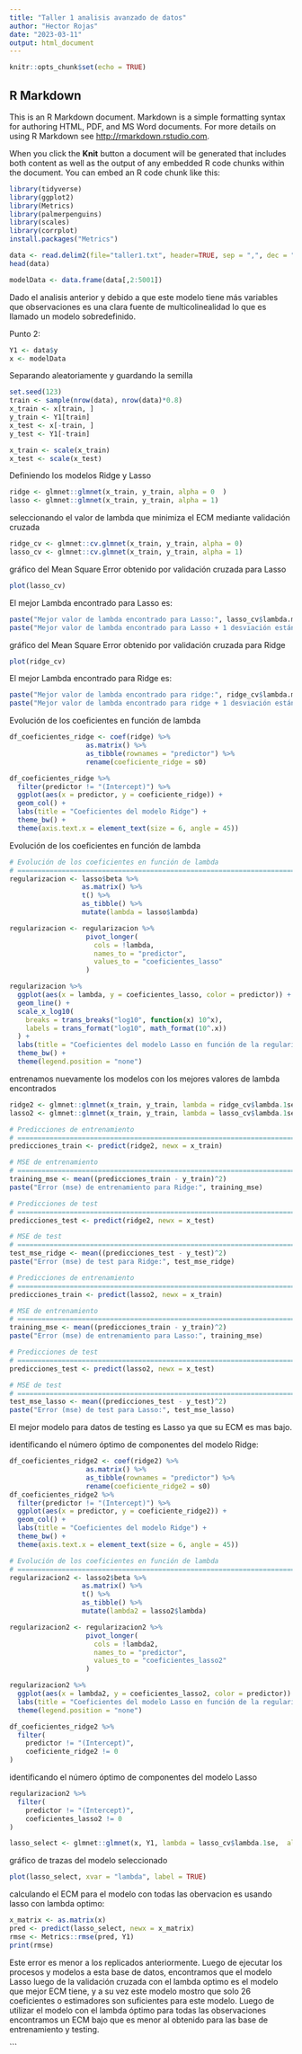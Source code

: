 ```yaml
---
title: "Taller 1 analisis avanzado de datos"
author: "Hector Rojas"
date: "2023-03-11"
output: html_document
---
```


```r
knitr::opts_chunk$set(echo = TRUE)
```

## R Markdown

This is an R Markdown document. Markdown is a simple formatting syntax for authoring HTML, PDF, and MS Word documents. For more details on using R Markdown see <http://rmarkdown.rstudio.com>.

When you click the **Knit** button a document will be generated that includes both content as well as the output of any embedded R code chunks within the document. You can embed an R code chunk like this:

```r
library(tidyverse)
library(ggplot2)
library(Metrics)
library(palmerpenguins) 
library(scales)
library(corrplot)
install.packages("Metrics")
```

```r
data <- read.delim2(file="taller1.txt", header=TRUE, sep = ",", dec = ".")
head(data)
```

```r
modelData <- data.frame(data[,2:5001])
```


Dado el analisis anterior y debido a que este modelo tiene más variables que observaciones es una clara fuente de multicolinealidad lo que es llamado un modelo sobredefinido.

Punto 2:

```r
Y1 <- data$y
x <- modelData
```

Separando aleatoriamente y guardando la semilla

```r
set.seed(123)
train <- sample(nrow(data), nrow(data)*0.8)
x_train <- x[train, ]
y_train <- Y1[train]
x_test <- x[-train, ]
y_test <- Y1[-train]
```

```r
x_train <- scale(x_train)
x_test <- scale(x_test)
```

Definiendo los modelos Ridge y Lasso

```r
ridge <- glmnet::glmnet(x_train, y_train, alpha = 0  )
lasso <- glmnet::glmnet(x_train, y_train, alpha = 1)
```

seleccionando el valor de lambda que minimiza el ECM mediante validación cruzada

```r
ridge_cv <- glmnet::cv.glmnet(x_train, y_train, alpha = 0)
lasso_cv <- glmnet::cv.glmnet(x_train, y_train, alpha = 1)
```

gráfico del Mean Square Error obtenido por validación cruzada para Lasso

```r
plot(lasso_cv)
```

El mejor Lambda encontrado para Lasso es:

```r
paste("Mejor valor de lambda encontrado para Lasso:", lasso_cv$lambda.min)
paste("Mejor valor de lambda encontrado para Lasso + 1 desviación estándar:", lasso_cv$lambda.1se)
```

gráfico del Mean Square Error obtenido por validación cruzada para Ridge

```r
plot(ridge_cv)
```

El mejor Lambda encontrado para Ridge es:

```r
paste("Mejor valor de lambda encontrado para ridge:", ridge_cv$lambda.min)
paste("Mejor valor de lambda encontrado para ridge + 1 desviación estándar:", ridge_cv$lambda.1se)
```

Evolución de los coeficientes en función de lambda

```r
df_coeficientes_ridge <- coef(ridge) %>%
                   as.matrix() %>%
                   as_tibble(rownames = "predictor") %>%
                   rename(coeficiente_ridge = s0)

df_coeficientes_ridge %>%
  filter(predictor != "(Intercept)") %>%
  ggplot(aes(x = predictor, y = coeficiente_ridge)) +
  geom_col() +
  labs(title = "Coeficientes del modelo Ridge") +
  theme_bw() +
  theme(axis.text.x = element_text(size = 6, angle = 45))
```

Evolución de los coeficientes en función de lambda




```r
# Evolución de los coeficientes en función de lambda
# ==============================================================================
regularizacion <- lasso$beta %>% 
                  as.matrix() %>%
                  t() %>% 
                  as_tibble() %>%
                  mutate(lambda = lasso$lambda)

regularizacion <- regularizacion %>%
                   pivot_longer(
                     cols = !lambda, 
                     names_to = "predictor",
                     values_to = "coeficientes_lasso"
                   )

regularizacion %>%
  ggplot(aes(x = lambda, y = coeficientes_lasso, color = predictor)) +
  geom_line() +
  scale_x_log10(
    breaks = trans_breaks("log10", function(x) 10^x),
    labels = trans_format("log10", math_format(10^.x))
  ) +
  labs(title = "Coeficientes del modelo Lasso en función de la regularización") +
  theme_bw() +
  theme(legend.position = "none")
```

entrenamos nuevamente los modelos con los mejores valores de lambda encontrados

```r
ridge2 <- glmnet::glmnet(x_train, y_train, lambda = ridge_cv$lambda.1se, alpha = 0 )
lasso2 <- glmnet::glmnet(x_train, y_train, lambda = lasso_cv$lambda.1se,  alpha = 1)
```

```r
# Predicciones de entrenamiento
# ==============================================================================
predicciones_train <- predict(ridge2, newx = x_train)

# MSE de entrenamiento
# ==============================================================================
training_mse <- mean((predicciones_train - y_train)^2)
paste("Error (mse) de entrenamiento para Ridge:", training_mse)
```

```r
# Predicciones de test
# ==============================================================================
predicciones_test <- predict(ridge2, newx = x_test)

# MSE de test
# ==============================================================================
test_mse_ridge <- mean((predicciones_test - y_test)^2)
paste("Error (mse) de test para Ridge:", test_mse_ridge)
```

```r
# Predicciones de entrenamiento
# ==============================================================================
predicciones_train <- predict(lasso2, newx = x_train)

# MSE de entrenamiento
# ==============================================================================
training_mse <- mean((predicciones_train - y_train)^2)
paste("Error (mse) de entrenamiento para Lasso:", training_mse)
```

```r
# Predicciones de test
# ==============================================================================
predicciones_test <- predict(lasso2, newx = x_test)

# MSE de test
# ==============================================================================
test_mse_lasso <- mean((predicciones_test - y_test)^2)
paste("Error (mse) de test para Lasso:", test_mse_lasso)
```

El mejor modelo para datos de testing es Lasso ya que su ECM es mas bajo.

identificando el número óptimo de componentes del modelo Ridge:


```r
df_coeficientes_ridge2 <- coef(ridge2) %>%
                   as.matrix() %>%
                   as_tibble(rownames = "predictor") %>%
                   rename(coeficiente_ridge2 = s0)
df_coeficientes_ridge2 %>%
  filter(predictor != "(Intercept)") %>%
  ggplot(aes(x = predictor, y = coeficiente_ridge2)) +
  geom_col() +
  labs(title = "Coeficientes del modelo Ridge") +
  theme_bw() +
  theme(axis.text.x = element_text(size = 6, angle = 45))
```



```r
# Evolución de los coeficientes en función de lambda
# ==============================================================================
regularizacion2 <- lasso2$beta %>% 
                  as.matrix() %>%
                  t() %>% 
                  as_tibble() %>%
                  mutate(lambda2 = lasso2$lambda)

regularizacion2 <- regularizacion2 %>%
                   pivot_longer(
                     cols = !lambda2, 
                     names_to = "predictor",
                     values_to = "coeficientes_lasso2"
                   )

regularizacion2 %>%
  ggplot(aes(x = lambda2, y = coeficientes_lasso2, color = predictor)) 
  labs(title = "Coeficientes del modelo Lasso en función de la regularización")+
  theme(legend.position = "none")
```


```r
df_coeficientes_ridge2 %>%
  filter(
    predictor != "(Intercept)",
    coeficiente_ridge2 != 0
) 
```

identificando el número óptimo de componentes del modelo Lasso


```r
regularizacion2 %>%
  filter(
    predictor != "(Intercept)",
    coeficientes_lasso2 != 0
) 
```


```r
lasso_select <- glmnet::glmnet(x, Y1, lambda = lasso_cv$lambda.1se,  alpha = 1)
```

gráfico de trazas del modelo seleccionado

```r
plot(lasso_select, xvar = "lambda", label = TRUE)
```
calculando el ECM para el modelo con todas las obervacion es usando lasso con lambda optimo:
```r
x_matrix <- as.matrix(x)
pred <- predict(lasso_select, newx = x_matrix)
rmse <- Metrics::rmse(pred, Y1)
print(rmse)
```
Este error es menor a los replicados anteriormente. Luego de ejecutar los procesos y modelos a esta base de datos, encontramos que el modelo Lasso luego de la validación cruzada con el lambda optimo es el modelo que mejor ECM tiene, y a su vez este modelo mostro que solo 26 coeficientes o estimadores son suficientes para este modelo. Luego de utilizar el modelo con el lambda óptimo para todas las observaciones encontramos un ECM bajo que es menor al obtenido para las base de entrenamiento y testing.


\`\`\`
